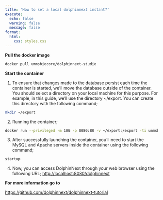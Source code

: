 ---
title: 'How to set a local dolphinnext instant?'
execute:
  echo: false
  warning: false
  message: false
format: 
  html:
    css: styles.css
---


**Pull the docker image **


```bash
docker pull ummsbiocore/dolphinnext-studio
```

**Start the container **


1. To ensure that changes made to the database persist each time the container is started, we'll move the database outside of the container. You should select a directory on your local machine for this purpose. For example, in this guide, we'll use the directory ~/export. You can create this directory with the following command;
```bash
mkdir ~/export
```
2. Running the container;
```bash
docker run --privileged -m 10G -p 8080:80 -v ~/export:/export -ti ummsbiocore/dolphinnext-studio /bin/bash
```
3. After successfully launching the container, you'll need to start the MySQL and Apache servers inside the container using the following command;
```bash
startup
```
4. Now, you can  access DolphinNext through your web browser using the following URL;
[http://localhost:8080/dolphinnext](http://localhost:8080/dolphinnext)

**For more information go to **

[https://github.com/dolphinnext/dolphinnext-tutorial](https://github.com/dolphinnext/dolphinnext-tutorial)
